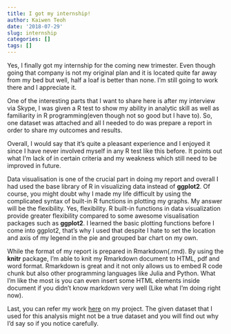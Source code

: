 ```yaml
---
title: I got my internship!
author: Kaiwen Teoh
date: '2018-07-29'
slug: internship
categories: []
tags: []
---
```

  
  Yes, I finally got my internship for the coming new trimester. Even though going that company is not my original plan and it is located quite far away from my bed but well, half a loaf is better than none. I'm still going to work there and I appreciate it.
  
  One of the interesting parts that I want to share here is after my interview via Skype, I was given a R test to show my ability in analytic skill as well as familiarity in R programming(even though not so good but I have to). So, one dataset was attached and all I needed to do was prepare a report in order to share my outcomes and results.
  
  Overall, I would say that it's quite a pleasant experience and I enjoyed it since I have never involved myself in any R test like this before. It points out what I'm lack of in certain criteria and my weakness which still need to be improved in future. 
  
  Data visualisation is one of the crucial part in doing my report and overall I had used the base library of R in visualizing data instead of **ggplot2**. Of course, you might doubt why I made my life difficult by using the complicated syntax of built-in R functions in plotting my graphs. My answer will be the flexibility. Yes, flexibility. R built-in functions in data visualization provide greater flexibility compared to some awesome visualisation packages such as **ggplot2**. I learned the basic plotting functions before I come into ggplot2, that's why I used that despite I hate to set the location and axis of my legend in the pie and grouped bar chart on my own. 
  
  While the format of my report is prepared in Rmarkdown(.rmd). By using the **knitr** package, I'm able to knit my Rmarkdown document to HTML, pdf and word format. Rmarkdown is great and it not only allows us to embed R code chunk but also other programming languages like Julia and Python. What I'm like the most is you can even insert some HTML elements inside document if you didn't know markdown very well (Like what I'm doing right now).
  
  Last, you can refer my work [here]() on my project. The given dataset that I used for this analysis might not be a true dataset and you will find out why I'd say so if you notice carefully.

  
  
  
  
  
  
  
  
  
  
